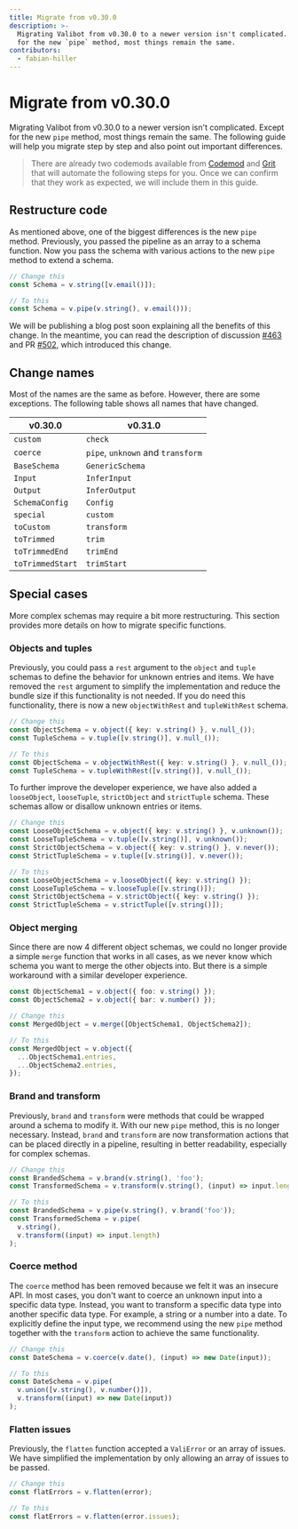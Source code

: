```yaml
---
title: Migrate from v0.30.0
description: >-
  Migrating Valibot from v0.30.0 to a newer version isn't complicated. Except
  for the new `pipe` method, most things remain the same.
contributors:
  - fabian-hiller
---
```



# Migrate from v0.30.0

Migrating Valibot from v0.30.0 to a newer version isn't complicated. Except for the new <Link href="/api/pipe/">`pipe`</Link> method, most things remain the same. The following guide will help you migrate step by step and also point out important differences.

> There are already two codemods available from [Codemod](https://codemod.com/registry/valibot-0-30-0) and [Grit](https://github.com/fabian-hiller/valibot/pull/591) that will automate the following steps for you. Once we can confirm that they work as expected, we will include them in this guide.

## Restructure code

As mentioned above, one of the biggest differences is the new <Link href="/api/pipe/">`pipe`</Link> method. Previously, you passed the pipeline as an array to a schema function. Now you pass the schema with various actions to the new <Link href="/api/pipe/">`pipe`</Link> method to extend a schema.

```ts
// Change this
const Schema = v.string([v.email()]);

// To this
const Schema = v.pipe(v.string(), v.email()));
```

We will be publishing a blog post soon explaining all the benefits of this change. In the meantime, you can read the description of discussion [#463](https://github.com/fabian-hiller/valibot/discussions/463) and PR [#502](https://github.com/fabian-hiller/valibot/pull/502), which introduced this change.

## Change names

Most of the names are the same as before. However, there are some exceptions. The following table shows all names that have changed.

| v0.30.0          | v0.31.0                                                                                                                                |
| ---------------- | -------------------------------------------------------------------------------------------------------------------------------------- |
| `custom`         | <Link href="/api/check/">`check`</Link>                                                                                                |
| `coerce`         | <Link href="/api/pipe/">`pipe`</Link>, <Link href="/api/unknown/">`unknown`</Link> and <Link href="/api/transform/">`transform`</Link> |
| `BaseSchema`     | <Link href="/api/GenericSchema/">`GenericSchema`</Link>                                                                                |
| `Input`          | <Link href="/api/InferInput/">`InferInput`</Link>                                                                                      |
| `Output`         | <Link href="/api/InferOutput/">`InferOutput`</Link>                                                                                    |
| `SchemaConfig`   | <Link href="/api/Config/">`Config`</Link>                                                                                              |
| `special`        | <Link href="/api/custom/">`custom`</Link>                                                                                              |
| `toCustom`       | <Link href="/api/transform/">`transform`</Link>                                                                                        |
| `toTrimmed`      | <Link href="/api/trim/">`trim`</Link>                                                                                                  |
| `toTrimmedEnd`   | <Link href="/api/trimEnd/">`trimEnd`</Link>                                                                                            |
| `toTrimmedStart` | <Link href="/api/trimStart/">`trimStart`</Link>                                                                                        |

## Special cases

More complex schemas may require a bit more restructuring. This section provides more details on how to migrate specific functions.

### Objects and tuples

Previously, you could pass a `rest` argument to the <Link href="/api/object/">`object`</Link> and <Link href="/api/tuple/">`tuple`</Link> schemas to define the behavior for unknown entries and items. We have removed the `rest` argument to simplify the implementation and reduce the bundle size if this functionality is not needed. If you do need this functionality, there is now a new <Link href="/api/objectWithRest/">`objectWithRest`</Link> and <Link href="/api/tupleWithRest/">`tupleWithRest`</Link> schema.

```ts
// Change this
const ObjectSchema = v.object({ key: v.string() }, v.null_());
const TupleSchema = v.tuple([v.string()], v.null_());

// To this
const ObjectSchema = v.objectWithRest({ key: v.string() }, v.null_());
const TupleSchema = v.tupleWithRest([v.string()], v.null_());
```

To further improve the developer experience, we have also added a <Link href="/api/looseObject/">`looseObject`</Link>, <Link href="/api/looseTuple/">`looseTuple`</Link>, <Link href="/api/strictObject/">`strictObject`</Link> and <Link href="/api/strictTuple/">`strictTuple`</Link> schema. These schemas allow or disallow unknown entries or items.

```ts
// Change this
const LooseObjectSchema = v.object({ key: v.string() }, v.unknown());
const LooseTupleSchema = v.tuple([v.string()], v.unknown());
const StrictObjectSchema = v.object({ key: v.string() }, v.never());
const StrictTupleSchema = v.tuple([v.string()], v.never());

// To this
const LooseObjectSchema = v.looseObject({ key: v.string() });
const LooseTupleSchema = v.looseTuple([v.string()]);
const StrictObjectSchema = v.strictObject({ key: v.string() });
const StrictTupleSchema = v.strictTuple([v.string()]);
```

### Object merging

Since there are now 4 different object schemas, we could no longer provide a simple `merge` function that works in all cases, as we never know which schema you want to merge the other objects into. But there is a simple workaround with a similar developer experience.

```ts
const ObjectSchema1 = v.object({ foo: v.string() });
const ObjectSchema2 = v.object({ bar: v.number() });

// Change this
const MergedObject = v.merge([ObjectSchema1, ObjectSchema2]);

// To this
const MergedObject = v.object({
  ...ObjectSchema1.entries,
  ...ObjectSchema2.entries,
});
```

### Brand and transform

Previously, <Link href="/api/brand/">`brand`</Link> and <Link href="/api/transform/">`transform`</Link> were methods that could be wrapped around a schema to modify it. With our new <Link href="/api/pipe/">`pipe`</Link> method, this is no longer necessary. Instead, <Link href="/api/brand/">`brand`</Link> and <Link href="/api/transform/">`transform`</Link> are now transformation actions that can be placed directly in a pipeline, resulting in better readability, especially for complex schemas.

```ts
// Change this
const BrandedSchema = v.brand(v.string(), 'foo');
const TransformedSchema = v.transform(v.string(), (input) => input.length);

// To this
const BrandedSchema = v.pipe(v.string(), v.brand('foo'));
const TransformedSchema = v.pipe(
  v.string(),
  v.transform((input) => input.length)
);
```

### Coerce method

The `coerce` method has been removed because we felt it was an insecure API. In most cases, you don't want to coerce an unknown input into a specific data type. Instead, you want to transform a specific data type into another specific data type. For example, a string or a number into a date. To explicitly define the input type, we recommend using the new <Link href="/api/pipe/">`pipe`</Link> method together with the <Link href="/api/transform/">`transform`</Link> action to achieve the same functionality.

```ts
// Change this
const DateSchema = v.coerce(v.date(), (input) => new Date(input));

// To this
const DateSchema = v.pipe(
  v.union([v.string(), v.number()]),
  v.transform((input) => new Date(input))
);
```

### Flatten issues

Previously, the <Link href="/api/flatten/">`flatten`</Link> function accepted a <Link href="/api/ValiError/">`ValiError`</Link> or an array of issues. We have simplified the implementation by only allowing an array of issues to be passed.

```ts
// Change this
const flatErrors = v.flatten(error);

// To this
const flatErrors = v.flatten(error.issues);
```
